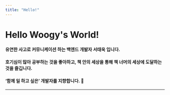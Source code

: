 ```yaml
---
title: "Hello!"
---
```


# Hello Woogy's World!

#### 유연한 사고로 커뮤니케이션 하는 백엔드 개발자 서태욱 입니다.    
#### 호기심이 많아 공부하는 것을 좋아하고, 책 안의 세상을 통해 책 너머의 세상에 도달하는 것을 즐깁니다. 
#### ‘함께 일 하고 싶은’ 개발자를 지향합니다. 👋
***

